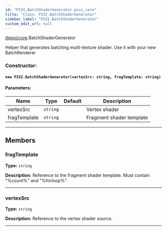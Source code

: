 ```yaml
---
id: "PIXI.BatchShaderGenerator.pixi_core"
title: "Class: PIXI.BatchShaderGenerator"
sidebar_label: "PIXI.BatchShaderGenerator"
custom_edit_url: null
---
```



<div class="package-name">

[@pixi/core](../modules/pixi_core).BatchShaderGenerator

</div>


Helper that generates batching multi-texture shader. Use it with your new BatchRenderer



        

<article>

### Constructor:
<h4><code>new PIXI.BatchShaderGenerator(vertexSrc&#58; string, fragTemplate&#58; string) </code></h4>

#### Parameters:
| Name         | Type                | Default       | Description              |
| ------------ | ------------------- | ------------- | ------------------------ |
| vertexSrc    | <code>string</code> | <code></code> | Vertex shader            |
| fragTemplate | <code>string</code> | <code></code> | Fragment shader template |

</article>

---------------------------------------




## Members
<article>

### fragTemplate 
**Type:** <code>string</code>

**Description:** Reference to the fragment shader template. Must contain "%count%" and "%forloop%".

</article>


---------------------------------------

<article>

### vertexSrc 
**Type:** <code>string</code>

**Description:** Reference to the vertex shader source.

</article>


---------------------------------------




    